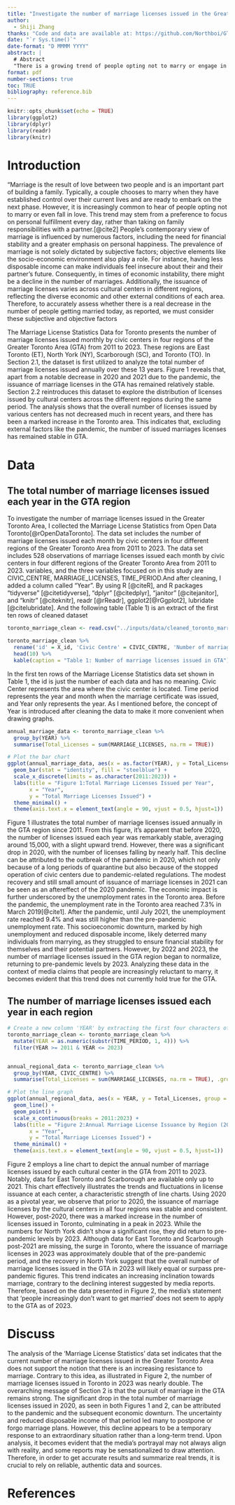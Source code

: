 ```yaml
---
title: "Investigate the number of marriage licenses issued in the Greater Toronto Area since 2011: The number of marriages is not declining as reported"
author: 
  - Shiji Zhang
thanks: "Code and data are available at: https://github.com/Northboi/GTA_Marriage_Licenses"
date: "`r Sys.time()`"
date-format: "D MMMM YYYY"
abstract: |
  # Abstract
  "There is a growing trend of people opting not to marry or engage in romantic relationships. This report aims to investigate the total number of marriage licenses issued each year in the Greater Toronto Area from 2011 to 2023 and the total number of marriage licenses issued by different civic centers during this period to find if the report about declining marriages is true. I found that the number of marriage licenses issued of recent years in the GTA has remained stable except for 2020 and 2021, the two years most affected by the outbreak of the pandemic"
format: pdf
number-sections: true
toc: TRUE
bibliography: reference.bib
---
```


```r
knitr::opts_chunk$set(echo = TRUE)
library(ggplot2)
library(dplyr)
library(readr)
library(knitr)
```

\newpage

# Introduction

"Marriage is the result of love between two people and is an important part of building a family. Typically, a couple chooses to marry when they have established control over their current lives and are ready to embark on the next phase. However, it is increasingly common to hear of people opting not to marry or even fall in love. This trend may stem from a preference to focus on personal fulfillment every day, rather than taking on family responsibilities with a partner.[@cite2] People's contemporary view of marriage is influenced by numerous factors, including the need for financial stability and a greater emphasis on personal happiness. The prevalence of marriage is not solely dictated by subjective factors; objective elements like the socio-economic environment also play a role. For instance, having less disposable income can make individuals feel insecure about their and their partner's future. Consequently, in times of economic instability, there might be a decline in the number of marriages. Additionally, the issuance of marriage licenses varies across cultural centers in different regions, reflecting the diverse economic and other external conditions of each area. Therefore, to accurately assess whether there is a real decrease in the number of people getting married today, as reported, we must consider these subjective and objective factors

The Marriage License Statistics Data for Toronto presents the number of marriage licenses issued monthly by civic centers in four regions of the Greater Toronto Area (GTA) from 2011 to 2023. These regions are East Toronto (ET), North York (NY), Scarborough (SC), and Toronto (TO). In Section 2.1, the dataset is first utilized to analyze the total number of marriage licenses issued annually over these 13 years. Figure 1 reveals that, apart from a notable decrease in 2020 and 2021 due to the pandemic, the issuance of marriage licenses in the GTA has remained relatively stable. Section 2.2 reintroduces this dataset to explore the distribution of licenses issued by cultural centers across the different regions during the same period. The analysis shows that the overall number of licenses issued by various centers has not decreased much in recent years, and there has been a marked increase in the Toronto area. This indicates that, excluding external factors like the pandemic, the number of issued marriages licenses has remained stable in GTA.

# Data
## The total number of marriage licenses issued each year in the GTA region

To investigate the number of marriage licenses issued in the Greater Toronto Area, I collected the Marriage License Statistics from Open Data Toronto[@rOpenDataToronto]. The data set includes the number of marriage licenses issued each month by civic centers in four different regions of the Greater Toronto Area from 2011 to 2023. The data set includes 528 observations of marriage licenses issued each month by civic centers in four different regions of the Greater Toronto Area from 2011 to 2023. variables, and the three variables focused on in this study are CIVIC_CENTRE, MARRIAGE_LICENSES, TIME_PERIOD.And after cleaning, I added a column called "Year". By using R [@citeR], and R packages “tidyverse” [@citetidyverse], “dplyr” [@citedplyr], “janitor” [@citejanitor], and “knitr” [@citeknitr], readr [@rReadr], ggplot2[@rGgplot2], lubridate [@citelubridate]. And the following table (Table 1) is an extract of the first ten rows of cleaned dataset

```r
toronto_marriage_clean <- read.csv("../inputs/data/cleaned_toronto_marriage.csv") %>% mutate(YEAR = as.numeric(substr(TIME_PERIOD, 1, 4))) %>% filter(YEAR >= 2011 & YEAR <= 2023)

toronto_marriage_clean %>% 
  rename('id' = X_id, 'Civic Centre' = CIVIC_CENTRE, 'Number of marriage licenses' = MARRIAGE_LICENSES, 'Time period' = TIME_PERIOD, 'Year' = YEAR) %>% 
  head(10) %>% 
  kable(caption = "Table 1: Number of marriage licenses issued in GTA")
```




In the first ten rows of the Marriage License Statistics data set shown in Table 1, the id is just the number of each data and has no meaning. Civic Center represents the area where the civic center is located. Time period represents the year and month when the marriage certificate was issued, and Year only represents the year. As I mentioned before, the concept of Year is introduced after cleaning the data to make it more convenient when drawing graphs.

```r

annual_marriage_data <- toronto_marriage_clean %>%
  group_by(YEAR) %>%
  summarise(Total_Licenses = sum(MARRIAGE_LICENSES, na.rm = TRUE))

# Plot the bar chart
ggplot(annual_marriage_data, aes(x = as.factor(YEAR), y = Total_Licenses)) +
  geom_bar(stat = "identity", fill = "steelblue") +
  scale_x_discrete(limits = as.character(2011:2023)) +
  labs(title = "Figure 1:Total Marriage Licenses Issued per Year",
       x = "Year",
       y = "Total Marriage Licenses Issued") +
  theme_minimal() +
  theme(axis.text.x = element_text(angle = 90, vjust = 0.5, hjust=1))


```
Figure 1 illustrates the total number of marriage licenses issued annually in the GTA region since 2011. From this figure, it's apparent that before 2020, the number of licenses issued each year was remarkably stable, averaging around 15,000, with a slight upward trend. However, there was a significant drop in 2020, with the number of licenses falling by nearly half. This decline can be attributed to the outbreak of the pandemic in 2020, which not only because of a long periods of quarantine but also because of the stopped operation of civic centers due to pandemic-related regulations. The modest recovery and still small amount of issuance of marriage licenses in 2021 can be seen as an aftereffect of the 2020 pandemic. The economic impact is further underscored by the unemployment rates in the Toronto area. Before the pandemic, the unemployment rate in the Toronto area reached 7.3% in March 2019[@cite1]. After the pandemic, until July 2021, the
unemployment rate reached 9.4% and was still higher than the pre-pandemic unemployment rate. This socioeconomic downturn, marked by high unemployment and reduced disposable income, likely deterred many individuals from marrying, as they struggled to ensure financial stability for themselves and their potential partners. However, by 2022 and 2023, the number of marriage licenses issued in the GTA region began to normalize, returning to pre-pandemic levels by 2023. Analyzing these data in the context of media claims that people are increasingly reluctant to marry, it becomes evident that this trend does not currently hold true for the GTA.

## The number of marriage licenses issued each year in each region


```r
# Create a new column 'YEAR' by extracting the first four characters of 'TIME_PERIOD'
toronto_marriage_clean <- toronto_marriage_clean %>%
  mutate(YEAR = as.numeric(substr(TIME_PERIOD, 1, 4))) %>%
  filter(YEAR >= 2011 & YEAR <= 2023)


annual_regional_data <- toronto_marriage_clean %>%
  group_by(YEAR, CIVIC_CENTRE) %>%
  summarise(Total_Licenses = sum(MARRIAGE_LICENSES, na.rm = TRUE), .groups = 'drop') # Add .groups = 'drop'

# Plot the line graph
ggplot(annual_regional_data, aes(x = YEAR, y = Total_Licenses, group = CIVIC_CENTRE, color = CIVIC_CENTRE)) +
  geom_line() +
  geom_point() + 
  scale_x_continuous(breaks = 2011:2023) +
  labs(title = "Figure 2:Annual Marriage License Issuance by Region (2011-2023)",
       x = "Year",
       y = "Total Marriage Licenses Issued") +
  theme_minimal() +
  theme(axis.text.x = element_text(angle = 90, vjust = 0.5, hjust=1))
```
Figure 2 employs a line chart to depict the annual number of marriage licenses issued by each cultural center in the GTA from 2011 to 2023. Notably, data for East Toronto and Scarborough are available only up to 2021. This chart effectively illustrates the trends and fluctuations in license issuance at each center, a characteristic strength of line charts. Using 2020 as a pivotal year, we observe that prior to 2020, the issuance of marriage licenses by the cultural centers in all four regions was stable and consistent. However, post-2020, there was a marked increase in the number of licenses issued in Toronto, culminating in a peak in 2023. While the numbers for North York didn't show a significant rise, they did return to pre-pandemic levels by 2023. Although data for East Toronto and Scarborough post-2021 are missing, the surge in Toronto, where the issuance of marriage licenses in 2023 was approximately double that of the pre-pandemic period, and the recovery in North York suggest that the overall number of marriage licenses issued in the GTA in 2023 will likely equal or surpass pre-pandemic figures. This trend indicates an increasing inclination towards marriage, contrary to the declining interest suggested by media reports. Therefore, based on the data presented in Figure 2, the media's statement that 'people increasingly don't want to get married' does not seem to apply to the GTA as of 2023.

# Discuss

The analysis of the 'Marriage License Statistics' data set indicates that the current number of marriage licenses issued in the Greater Toronto Area does not support the notion that there is an increasing resistance to marriage. Contrary to this idea, as illustrated in Figure 2, the number of marriage licenses issued in Toronto in 2023 was nearly double. The overarching message of Section 2 is that the pursuit of marriage in the GTA remains strong. The significant drop in the total number of marriage licenses issued in 2020, as seen in both Figures 1 and 2, can be attributed to the pandemic and the subsequent economic downturn. The uncertainty and reduced disposable income of that period led many to postpone or forgo marriage plans. However, this decline appears to be a temporary response to an extraordinary situation rather than a long-term trend. Upon analysis, it becomes evident that the media's portrayal may not always align with reality, and some reports may be sensationalized to draw attention. Therefore, in order to get accurate results and summarize real trends, it is crucial to rely on reliable, authentic data and sources.
\newpage

# References